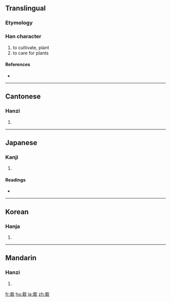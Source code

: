 ==Translingual==

===Etymology===
{{Han compound|木|𢦔|c1=s|c2=p|ls=psc}}

===Han character===
{{Han char|rn=75|rad=木|as=06|sn=10|four=4395<sub>0</sub>|canj=十戈木 (JID)}}

# to cultivate, plant
# to care for plants

====References====
* {{Han ref|kx=0524.120|dkj=14750|dj=0913.040|hdz=21193.060|uh=683D|ud=26685|bh=AEE2|bd=44770}}

----

==Cantonese==

===Hanzi===
{{yue-hanzi|jyut=|y=joi1}}

# {{defn|Cantonese}}

----

==Japanese==

===Kanji===
{{ja-kanji|grade=c|rs=木06}}

# {{defn|Japanese}}

====Readings====
* {{ja-readings|on=[[さい]] (sai)|kun=[[うえる]] (ueru)}}

----

==Korean==

===Hanja===
{{ko-hanja|hangeul=재|eumhun=|rv=jae|mr=chae|y=cay}}

# {{defn|Korean}}

----

==Mandarin==

===Hanzi===
{{cmn-hanzi|pin=[[zāi]] ([[zai1]]), [[zài]] ([[zai4]])|wg=tsai<sup>1</sup>, tsai<sup>4</sup>}}

# {{defn|Mandarin}}

[[fr:栽]]
[[hu:栽]]
[[ja:栽]]
[[zh:栽]]